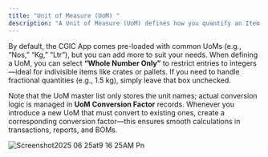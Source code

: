 ```yaml
---
title: "Unit of Measure (UoM) "
description: "A Unit of Measure (UoM) defines how you quantify an Item in the CGIC App—whether in pieces, kilograms, liters, or any custom unit your business requires."
---
```


By default, the CGIC App comes pre-loaded with common UoMs (e.g., “Nos,” “Kg,” “Ltr”), but you can add more to suit your needs. When defining a UoM, you can select **“Whole Number Only”** to restrict entries to integers—ideal for indivisible items like crates or pallets. If you need to handle fractional quantities (e.g., 1.5 kg), simply leave that box unchecked.

Note that the UoM master list only stores the unit names; actual conversion logic is managed in **UoM Conversion Factor** records. Whenever you introduce a new UoM that must convert to existing ones, create a corresponding conversion factor—this ensures smooth calculations in transactions, reports, and BOMs.

![Screenshot2025 06 25at9 16 25AM Pn](/images/Screenshot2025-06-25at9.16.25AM.png)